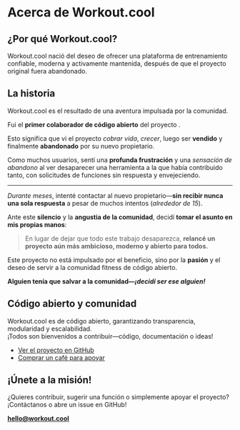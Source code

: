 
# Acerca de Workout.cool

## ¿Por qué Workout.cool?

Workout.cool nació del deseo de ofrecer una plataforma de entrenamiento confiable, moderna y activamente mantenida, después de que el proyecto original <WorkoutLol variant="muted" /> fuera abandonado.

## La historia

Workout.cool es el resultado de una aventura impulsada por la comunidad.

Fui el **primer colaborador de código abierto** del proyecto <WorkoutLol variant="muted" />.

Esto significa que vi el proyecto *cobrar vida*, *crecer*, luego ser **vendido** y finalmente **abandonado** por su nuevo propietario.

Como muchos usuarios, sentí una **profunda frustración** y una *sensación de abandono* al ver desaparecer una herramienta a la que había contribuido tanto, con solicitudes de funciones sin respuesta y envejeciendo.

---

*Durante meses*, intenté contactar al nuevo propietario—**sin recibir nunca una sola respuesta** a pesar de muchos intentos (*alrededor de 15*).

Ante este **silencio** y la **angustia de la comunidad**, decidí **tomar el asunto en mis propias manos**:

> En lugar de dejar que todo este trabajo desaparezca, **relancé un proyecto aún más ambicioso, moderno y abierto para todos.**

Este proyecto no está impulsado por el beneficio, sino por la **pasión** y el deseo de servir a la comunidad fitness de código abierto.

**Alguien tenía que salvar a la comunidad—_¡decidí ser ese alguien!_**

## Código abierto y comunidad

Workout.cool es de código abierto, garantizando transparencia, modularidad y escalabilidad.  
¡Todos son bienvenidos a contribuir—código, documentación o ideas!

- [Ver el proyecto en GitHub](https://github.com/Snouzy/workout-cool)
- [Comprar un café para apoyar](https://ko-fi.com/workoutcool)

## ¡Únete a la misión!

¿Quieres contribuir, sugerir una función o simplemente apoyar el proyecto?  
¡Contáctanos o abre un issue en GitHub!

**[hello@workout.cool](mailto:hello@workout.cool)**